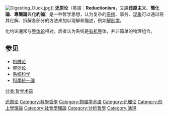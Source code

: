 [[Image:Digesting_Duck.jpg|thumb]]]]
'''还原论'''（英語：'''Reductionism'''，又譯'''还原主义'''、'''簡化論'''、'''專簡論'''與'''化約論'''）是一种哲学思想，认为复杂的[[系统|系统]]、事务、[[现象|现象]]可以通过将其化解、拆解各部分的方法来加以理解和描述，例如[[解剖学|解剖学]]。

化约论通常与[[整体论|整体论]]相对，后者认为系统是[[有机|有机]]整体，并非简单的物理组合。

{{fact|还原论的思想在[[自然科学|自然科学]]中有很大影响，例如认为[[化学|化学]]是以[[物理学|物理学]]为基础，[[生物学|生物学]]是以[[化学|化学]]为基础，等等。在[[社会科学|社会科学]]中，围绕还原论的观点有很大争议。}}

==参见==
{{portal|科學|Dialog-information.svg}}
*[[机械论|机械论]]
*[[整体论|整体论]]
*[[系统科学|系统科学]]
*[[科學統一論|科學統一論]]

{{科學哲學}}
{{Philo-stub}}

[[Category:还原论|]]
[[Category:科學哲學|Category:科學哲學]]
[[Category:物理学术语|Category:物理学术语]]
[[Category:元理论|Category:元理论]]
[[Category:形上學理論|Category:形上學理論]]
[[Category:社會學理論|Category:社會學理論]]
[[Category:分析哲學|Category:分析哲學]]
[[Category:湧現|Category:湧現]]
[[分类:哲学术语|分类:哲学术语]]